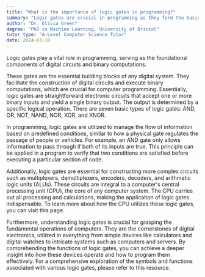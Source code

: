 ```yaml
---
title: "What is the importance of logic gates in programming?"
summary: "Logic gates are crucial in programming as they form the basis of digital circuits and binary computations."
author: "Dr. Olivia Green"
degree: "PhD in Machine Learning, University of Bristol"
tutor_type: "A-Level Computer Science Tutor"
date: 2024-03-10
---
```


Logic gates play a vital role in programming, serving as the foundational components of digital circuits and binary computations.

These gates are the essential building blocks of any digital system. They facilitate the construction of digital circuits and execute binary computations, which are crucial for computer programming. Essentially, logic gates are straightforward electronic circuits that accept one or more binary inputs and yield a single binary output. The output is determined by a specific logical operation. There are seven basic types of logic gates: AND, OR, NOT, NAND, NOR, XOR, and XNOR.

In programming, logic gates are utilized to manage the flow of information based on predefined conditions, similar to how a physical gate regulates the passage of people or vehicles. For example, an AND gate only allows information to pass through if both of its inputs are true. This principle can be applied in a program to verify that two conditions are satisfied before executing a particular section of code.

Additionally, logic gates are essential for constructing more complex circuits such as multiplexers, demultiplexers, encoders, decoders, and arithmetic logic units (ALUs). These circuits are integral to a computer's central processing unit (CPU), the core of any computer system. The CPU carries out all processing and calculations, making the application of logic gates indispensable. To learn more about how the CPU utilizes these logic gates, you can visit this page.

Furthermore, understanding logic gates is crucial for grasping the fundamental operations of computers. They are the cornerstones of digital electronics, utilized in everything from simple devices like calculators and digital watches to intricate systems such as computers and servers. By comprehending the functions of logic gates, you can achieve a deeper insight into how these devices operate and how to program them effectively. For a comprehensive exploration of the symbols and functions associated with various logic gates, please refer to this resource.
    